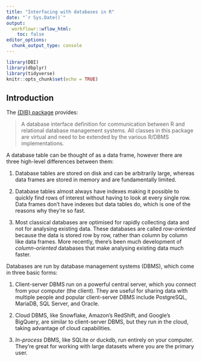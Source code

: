 ```yaml
---
title: "Interfacing with databases in R"
date: "`r Sys.Date()`"
output:
  workflowr::wflow_html:
    toc: false
editor_options:
  chunk_output_type: console
---
```


```r
library(DBI)
library(dbplyr)
library(tidyverse)
knitr::opts_chunk$set(echo = TRUE)
```

## Introduction

The [{DIB} package](https://cran.r-project.org/web/packages/DBI/index.html) provides:

> A database interface definition for communication between R and relational database management systems. All classes in this package are virtual and need to be extended by the various R/DBMS implementations.

A database table can be thought of as a data frame, however there are three high-level differences between them:

1. Database tables are stored on disk and can be arbitrarily large, whereas data frames are stored in memory and are fundamentally limited.

2. Database tables almost always have indexes making it possible to quickly find rows of interest without having to look at every single row. Data frames don't have indexes but data tables do, which is one of the reasons why they're so fast.

3. Most classical databases are optimised for rapidly collecting data and not for analysing existing data. These databases are called _row-oriented_ because the data is stored row by row, rather than column by column like data frames. More recently, there's been much development of _column-oriented_ databases that make analysing existing data much faster.

Databases are run by database management systems (DBMS), which come in three basic forms:

1. Client-server DBMS run on a powerful central server, which you connect from your computer (the client). They are useful for sharing data with multiple people and popular client-server DBMS include PostgreSQL, MariaDB, SQL Server, and Oracle.

2. Cloud DBMS, like Snowflake, Amazon's RedShift, and Google's BigQuery, are similar to client-server DBMS, but they run in the cloud, taking advantage of cloud capabilities.

3. _In-process_ DBMS, like SQLite or duckdb, run entirely on your computer. They're great for working with large datasets where you are the primary user.
